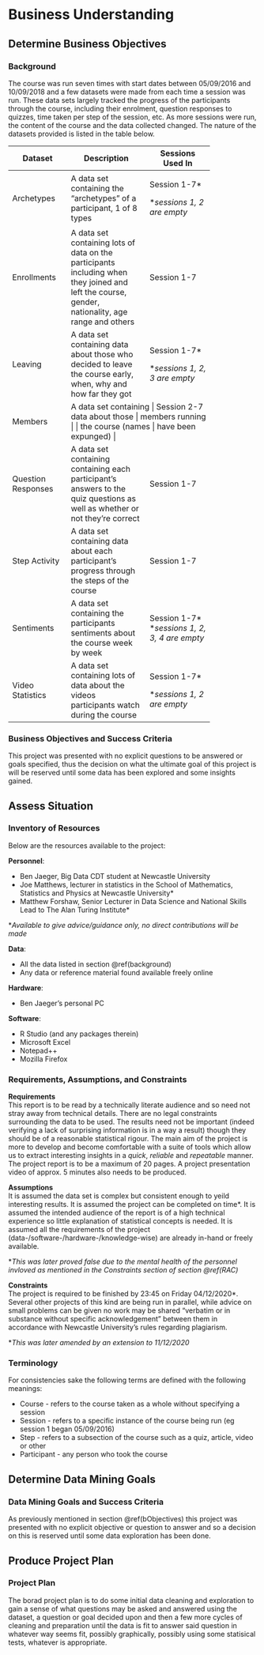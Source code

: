 # Business Understanding

## Determine Business Objectives

### Background {#background}  
The course was run seven times with start dates between 05/09/2016 and 10/09/2018 and a few datasets were made from each time a session was run. These data sets largely tracked the progress of the participants through the course, including their enrolment, question responses to quizzes, time taken per step of the session, etc. As more sessions were run, the content of the course and the data collected changed. The nature of the datasets provided is listed in the table below.

+-------------+-----------------------+-------------------+
| Dataset     | Description           | Sessions Used In  |
+=============+=======================+===================+
| Archetypes  | A data set containing | Session 1-7\*     |
|             | the "archetypes" of a |                   |
|             | participant, 1 of 8   | \**sessions 1, 2* |
|             | types                 | *are empty*       |
+-------------+-----------------------+-------------------+
| Enrollments | A data set containing | Session 1-7       |
|             | lots of data on the   |                   |
|             | participants          |                   |
|             | including when they   |                   |
|             | joined and left the   |                   |
|             | course, gender,       |                   |
|             | nationality, age      |                   |
|             | range and others      |                   |
|             |                       |                   |
|             |                       |                   |
|             |                       |                   |
|             |                       |                   |
|             |                       |                   |
+-------------+-----------------------+-------------------+
| Leaving     | A data set containing | Session 1-7\*     |
|             | data about those who  |                   |
|             | decided to leave the  |                   |
|             | course early, when,   |                   |
|             | why and how far they  | \**sessions 1, 2,*|
|             | got                   | *3 are empty*     |
+-------------+-----------------------+-------------------+
| Members     | A data set containing | Session 2-7       |
|             | data about those      |                   |
|             | members running   |                   |
|             | the course (names     |                   |
|             | have been expunged)   |                   |
+-------------+-----------------------+-------------------+
| Question    | A data set containing | Session 1-7       |
| Responses   | containing each       |                   |
|             | participant's answers |                   |
|             | to the quiz questions |                   |
|             | as well as whether or |                   |
|             | not they're correct   |                   |
+-------------+-----------------------+-------------------+
| Step        | A data set containing | Session 1-7       |
| Activity    | data about each       |                   |
|             | participant's         |                   |
|             | progress through the  |                   |
|             | steps of the course   |                   |
|             |                       |                   |
+-------------+-----------------------+-------------------+
| Sentiments  | A data set containing | Session 1-7\*     |
|             | the participants      | \**sessions 1,*   |
|             | sentiments about the  | *2, 3, 4 are*     |
|             | course week by week   | *empty*           |
+-------------+-----------------------+-------------------+
| Video       | A data set containing | Session 1-7\*     |
| Statistics  | lots of data about    |                   |
|             | the videos            |                   |
|             | participants          |                   |
|             | watch during the      | \**sessions 1, 2* |
|             | course                | *are empty*       |
+-------------+-----------------------+-------------------+

### Business Objectives and Success Criteria {#bObjectives}  
This project was presented with no explicit questions to be answered or goals specified, thus the decision on what the ultimate goal of this project is will be reserved until some data has been explored and some insights gained.  


## Assess Situation

### Inventory of Resources  
Below are the resources available to the project:

**Personnel**: 

* Ben Jaeger, Big Data CDT student at Newcastle University  
* Joe Matthews, lecturer in statistics in the School of Mathematics, Statistics and Physics at Newcastle University\*  
* Matthew Forshaw, Senior Lecturer in Data Science and National Skills Lead to The Alan Turing Institute\*  

\**Available to give advice/guidance only, no direct contributions will be made*  

**Data**: 

* All the data listed in section \@ref(background)
* Any data or reference material found available freely online

**Hardware**:

* Ben Jaeger's personal PC   

**Software**: 

* R Studio (and any packages therein)  
* Microsoft Excel  
* Notepad++  
* Mozilla Firefox  

### Requirements, Assumptions, and Constraints {#RAC}  

**Requirements**  
This report is to be read by a technically literate audience and so need not stray away from technical details. There are no legal constraints surrounding the data to be used. The results need not be important (indeed verifying a lack of surprising information is in a way a result) though they should be of a reasonable statistical rigour. The main aim of the project is more to develop and become comfortable with a suite of tools which allow us to extract interesting insights in a *quick*, *reliable* and *repeatable* manner. The project report is to be a maximum of 20 pages. A project presentation video of approx. 5 minutes also needs to be produced.

**Assumptions**  
It is assumed the data set is complex but consistent enough to yeild interesting results. It is assumed the project can be completed on time\*. It is assumed the intended audience of the report is of a high technical experience so little explanation of statistical concepts is needed. It is assumed all the requirements of the project (data-/software-/hardware-/knowledge-wise) are already in-hand or freely available.  

\**This was later proved false due to the mental health of the personnel invloved as mentioned in the Constraints section of section \@ref(RAC)*

**Constraints**  
The project is required to be finished by 23:45 on Friday 04/12/2020\*. Several other projects of this kind are being run in parallel, while advice on small problems can be given no work may be shared "verbatim or in substance without specific acknowledgement" between them in accordance with Newcastle University's rules regarding plagiarism.

\**This was later amended by an extension to 11/12/2020*  

### Terminology  
For consistencies sake the following terms are defined with the following meanings:

* Course - refers to the course taken as a whole without specifying a session
* Session - refers to a specific instance of the course being run (eg session 1 began 05/09/2016)
* Step - refers to a subsection of the course such as a quiz, article, video or other
* Participant - any person who took the course


## Determine Data Mining Goals

### Data Mining Goals and Success Criteria  
As previously mentioned in section \@ref(bObjectives) this project was presented with no explicit objective or question to answer and so a decision on this is reserved until some data exploration has been done.


## Produce Project Plan

### Project Plan  
The borad project plan is to do some initial data cleaning and exploration to gain a sense of what questions may be asked and answered using the dataset, a question or goal decided upon and then a few more cycles of cleaning and preparation until the data is fit to answer said question in whatever way seems fit, possibly graphically, possibly using some statisical tests, whatever is appropriate.
